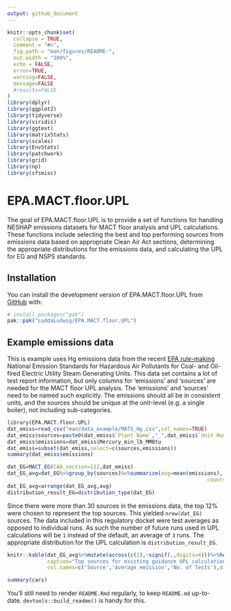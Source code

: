 ```yaml
---
output: github_document
---
```


<!-- README.md is generated from README.Rmd. Please edit that file -->

```r
knitr::opts_chunk$set(
  collapse = TRUE,
  comment = "#>",
  fig.path = "man/figures/README-",
  out.width = "100%",
  echo = FALSE,
  error=TRUE,
  warning=FALSE,
  message=FALSE
  #results=FALSE
)
library(dplyr)
library(ggplot2)
library(tidyverse)
library(viridis)
library(ggtext)
library(matrixStats)
library(scales)
library(EnvStats)
library(patchwork)
library(grid)
library(np)
library(sfsmisc)
```

# EPA.MACT.floor.UPL

<!-- badges: start -->
<!-- badges: end -->

The goal of EPA.MACT.floor.UPL is to provide a set of functions for handling NESHAP emissions datasets for MACT floor analysis and UPL calculations. These functions include selecting the best and top performing sources from emissions data based on appropriate Clean Air Act sections, determining the appropriate distributions for the emissions data, and calculating the UPL for EG and NSPS standards.

## Installation

You can install the development version of EPA.MACT.floor.UPL from [GitHub](https://github.com/LuddaLudwig/EPA.MACT.floor.UPL) with: 

``` r
# install.packages("pak")
pak::pak("LuddaLudwig/EPA.MACT.floor.UPL")
```

## Example emissions data

This is example uses Hg emissions data from the recent [EPA rule-making](https://www.regulations.gov/document/EPA-HQ-OAR-2009-0234-20132) National Emission Standards for Hazardous Air Pollutants for Coal- and Oil-fired Electric Utility Steam Generating Units. This data set contains a lot of test report information, but only columns for 'emissions' and 'sources' are needed for the MACT floor UPL analysis. The 'emissions' and 'sources' need to be named such explicitly. The emissions should all be in consistent units, and the sources should be unique at the unit-level (e.g. a single boiler), not including sub-categories. 

```r
library(EPA.MACT.floor.UPL)
dat_emiss=read_csv("man/data_example/MATS_Hg.csv",col_names=TRUE)
dat_emiss$sources=paste0(dat_emiss$`Plant Name`,"_",dat_emiss$`Unit Number`,"_",dat_emiss$boiler_id)
dat_emiss$emissions=dat_emiss$Mercury_min_lb_MMBtu
dat_emiss=subset(dat_emiss,select=c(sources,emissions))
summary(dat_emiss$emissions)

dat_EG=MACT_EG(CAA_section=112,dat_emiss)
dat_EG_avg=dat_EG%>%group_by(sources)%>%summarize(avg=mean(emissions),
                                                                 counts=n())
dat_EG_avg=arrange(dat_EG_avg,avg)
distribution_result_EG=distribution_type(dat_EG)

```
Since there were more than 30 sources in the emissions data, the top 12% were chosen to represent the top sources. This yielded `nrow(dat_EG)` sources. The data included in this regulatory docket were test averages as opposed to individual runs. As such the number of future runs used in UPL calculations will be `1` instead of the default, an average of `3` runs. The appropriate distribution for the UPL calculation is `distribution_result_EG`.

```r
knitr::kable(dat_EG_avg%>%mutate(across(c(2),~signif(.,digits=4)))%>%head(),
             caption="Top sources for existing guidance UPL calculation",
             col.names=c('Source','Average emission','No. of Tests'),digits=12)
```

```r
summary(cars)
```

You'll still need to render `README.Rmd` regularly, to keep `README.md` up-to-date. `devtools::build_readme()` is handy for this.



